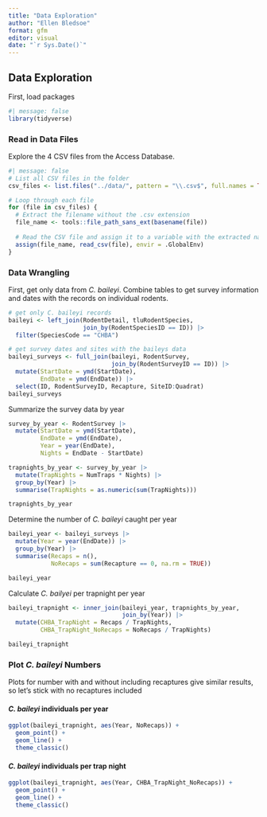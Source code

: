 ```yaml
---
title: "Data Exploration"
author: "Ellen Bledsoe"
format: gfm
editor: visual
date: "`r Sys.Date()`"
---
```


## Data Exploration

First, load packages

```r
#| message: false
library(tidyverse)
```

### Read in Data Files

Explore the 4 CSV files from the Access Database.

```r
#| message: false
# List all CSV files in the folder
csv_files <- list.files("../data/", pattern = "\\.csv$", full.names = TRUE)

# Loop through each file
for (file in csv_files) {
  # Extract the filename without the .csv extension
  file_name <- tools::file_path_sans_ext(basename(file))
  
  # Read the CSV file and assign it to a variable with the extracted name
  assign(file_name, read_csv(file), envir = .GlobalEnv)
}
```

### Data Wrangling

First, get only data from *C. baileyi*. Combine tables to get survey information and dates with the records on individual rodents.

```r
# get only C. baileyi records
baileyi <- left_join(RodentDetail, tluRodentSpecies, 
                     join_by(RodentSpeciesID == ID)) |> 
  filter(SpeciesCode == "CHBA")

# get survey dates and sites with the baileys data
baileyi_surveys <- full_join(baileyi, RodentSurvey,
                             join_by(RodentSurveyID == ID)) |> 
  mutate(StartDate = ymd(StartDate),
         EndDate = ymd(EndDate)) |> 
  select(ID, RodentSurveyID, Recapture, SiteID:Quadrat)
baileyi_surveys
```

Summarize the survey data by year

```r
survey_by_year <- RodentSurvey |> 
  mutate(StartDate = ymd(StartDate),
         EndDate = ymd(EndDate),
         Year = year(EndDate),
         Nights = EndDate - StartDate)

trapnights_by_year <- survey_by_year |> 
  mutate(TrapNights = NumTraps * Nights) |> 
  group_by(Year) |> 
  summarise(TrapNights = as.numeric(sum(TrapNights))) 

trapnights_by_year
```

Determine the number of *C. baileyi* caught per year

```r
baileyi_year <- baileyi_surveys |> 
  mutate(Year = year(EndDate)) |> 
  group_by(Year) |> 
  summarise(Recaps = n(),
            NoRecaps = sum(Recapture == 0, na.rm = TRUE))

baileyi_year
```

Calculate *C. bailyei* per trapnight per year

```r
baileyi_trapnight <- inner_join(baileyi_year, trapnights_by_year,
                                join_by(Year)) |> 
  mutate(CHBA_TrapNight = Recaps / TrapNights,
         CHBA_TrapNight_NoRecaps = NoRecaps / TrapNights)

baileyi_trapnight
```

### Plot *C. baileyi* Numbers

Plots for number with and without including recaptures give similar results, so let's stick with no recaptures included

#### *C. baileyi* individuals per year

```r
ggplot(baileyi_trapnight, aes(Year, NoRecaps)) +
  geom_point() +
  geom_line() +
  theme_classic()
```

#### *C. baileyi* individuals per trap night

```r
ggplot(baileyi_trapnight, aes(Year, CHBA_TrapNight_NoRecaps)) +
  geom_point() +
  geom_line() +
  theme_classic()
```

